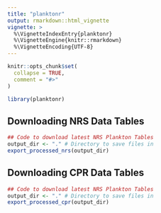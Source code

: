```yaml
---
title: "planktonr"
output: rmarkdown::html_vignette
vignette: >
  %\VignetteIndexEntry{planktonr}
  %\VignetteEngine{knitr::rmarkdown}
  %\VignetteEncoding{UTF-8}
---
```


```r
knitr::opts_chunk$set(
  collapse = TRUE,
  comment = "#>"
)
```

```r
library(planktonr)
```

## Downloading NRS Data Tables

```r
## Code to download latest NRS Plankton Tables
output_dir <- "." # Directory to save files in
export_processed_nrs(output_dir)
```

## Downloading CPR Data Tables

```r
## Code to download latest NRS Plankton Tables
output_dir <- "." # Directory to save files in
export_processed_cpr(output_dir)
```
